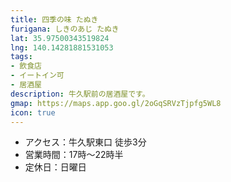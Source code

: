 ```yaml
---
title: 四季の味 たぬき
furigana: しきのあじ たぬき
lat: 35.97500343519824
lng: 140.14281881531053
tags:
- 飲食店
- イートイン可
- 居酒屋
description: 牛久駅前の居酒屋です。
gmap: https://maps.app.goo.gl/2oGqSRVzTjpfg5WL8
icon: true
---
```


<LinkedImage
  basename="kiran_ll/tanuki-overview"
/>

- アクセス：牛久駅東口 徒歩3分
- 営業時間：17時～22時半
- 定休日：日曜日

<LinkedImage
  basename="kiran_ll/tanuki-menu"
/>

<LinkedImage
  basename="kiran_ll/tanuki-nihonsyu"
/>
